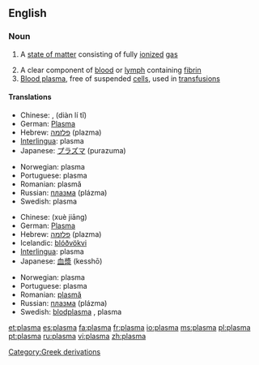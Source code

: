 {{wikipedia|Plasma}}
==English==

===Noun===
{{wikipedia}}
{{en-noun}}

#{{physics}} A [[state of matter]] consisting of fully [[ionized]] [[gas]]
# A clear component of [[blood]] or [[lymph]] containing [[fibrin]]
# [[blood plasma|Blood plasma]], free of suspended [[cell]]s, used in [[transfusion]]s

====Translations====
{{trans-top|high energy state of matter}}
*Chinese: {{t|zh|電離體}}, {{t|zh|电离体}} (diàn lí tǐ)
*German: [[Plasma]] {{n}}
*Hebrew: [[פלזמה]] (plazma) {{f}}
*[[Interlingua]]: plasma
*Japanese: [[プラズマ]] (purazuma)
{{trans-mid}}
*Norwegian: plasma {{n}}
*Portuguese: plasma {{m}}
*Romanian: plasmă {{f}}
*Russian: [[плазма]] (plázma) {{f}}
*Swedish: plasma {{c}}
{{trans-bottom}}

{{trans-top|component of blood}}
*Chinese: {{t|zh|血浆}} (xuè jiāng)
*German: [[Plasma]] {{n}}
*Hebrew: [[פלזמה]] (plazma) {{f}}
*Icelandic: [[blóðvökvi]] {{m}}
*[[Interlingua]]: plasma
*Japanese: [[血漿]] (kesshō)
{{trans-mid}}
*Norwegian: plasma {{n}}
*Portuguese: plasma {{m}}
*Romanian: [[plasmă]] {{f}}
*Russian: [[плазма]] (plázma) {{f}}
*Swedish: [[blodplasma]] {{c}}, plasma {{c}}
{{trans-bottom}}

[[Category:Greek derivations]]

[[et:plasma]]
[[es:plasma]]
[[fa:plasma]]
[[fr:plasma]]
[[io:plasma]]
[[ms:plasma]]
[[pl:plasma]]
[[pt:plasma]]
[[ru:plasma]]
[[vi:plasma]]
[[zh:plasma]]